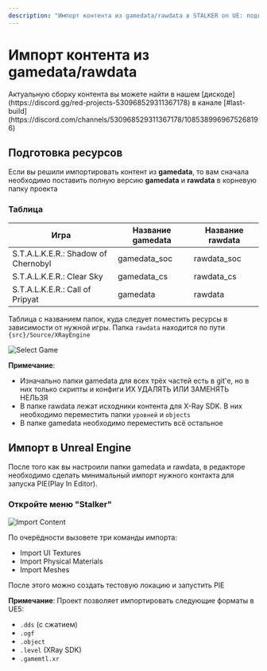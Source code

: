```yaml
---
description: "Импорт контента из gamedata/rawdata в STALKER on UE: подготовка ресурсов, настройка директорий, минимальный импорт для PIE."
---
```



# Импорт контента из gamedata/rawdata
<Callout type="info" emoji="ℹ️">
  Актуальную сборку контента вы можете найти в нашем [дискоде](https://discord.gg/red-projects-530968529311367178) в канале [#last-build](https://discord.com/channels/530968529311367178/1085389969675268196)
</Callout>

## Подготовка ресурсов
Если вы решили импортировать контент из **gamedata**, то вам сначала необходимо поставить полную версию **gamedata** и **rawdata** в корневую папку проекта

### Таблица

| Игра                                | Название gamedata | Название rawdata |
|-------------------------------------|-------------------|------------------|
| S.T.A.L.K.E.R.: Shadow of Chernobyl | gamedata_soc      | rawdata_soc      |
| S.T.A.L.K.E.R.: Clear Sky           | gamedata_cs       | rawdata_cs       |
| S.T.A.L.K.E.R.: Call of Pripyat     | gamedata          | rawdata          |

Таблица с названием папок, куда следует поместить ресурсы в зависимости от нужной игры. Папка `rawdata` находится по пути `{src}/Source/XRayEngine`

![Select Game](./import-content.ru/img/gamedata-dir.png)

**Примечание**:
* Изначально папки gamedata для всех трёх частей есть в git'е, но в них только скрипты и конфиги ИХ УДАЛЯТЬ ИЛИ ЗАМЕНЯТЬ НЕЛЬЗЯ
* В папке rawdata лежат исходники контента для X-Ray SDK. В них необходимо переместить папки `уровней` и `objects`
* В папке gamedata необходимо переместить всё остальное

## Импорт в Unreal Engine

После того как вы настроили папки gamedata и rawdata, в редакторе необходимо сделать минимальный импорт нужного контакта для запуска PIE(Play In Editor).

### Откройте меню "Stalker"

![Import Content](./import-content.ru/img/import.png)

По очерёдности вызовете три команды импорта:
- Import UI Textures
- Import Physical Materials
- Import Meshes

После этого можно создать тестовую локацию и запустить PIE

**Примечание**:
Проект позволяет импортировать следующие форматы в UE5:
- `.dds` (с сжатием)
- `.ogf`
- `.object`
- `.level` (XRay SDK)
- `.gamemtl.xr`
